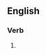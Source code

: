 ==English==

===Verb===
{{head|en|present participle}}

# {{present participle of|asphalt|lang=en|nocat=1}}